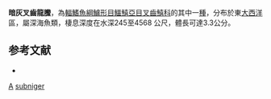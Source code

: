 {{Speciesbox
| taxon = Chiasmodon subniger
| binomial_authority = [[Garman|Garman]], 1899
| synonyms = 
}}

'''暗灰叉齒龍鰧'''，為[[輻鰭魚綱|輻鰭魚綱]][[鱸形目|鱸形目]][[鱷鱚亞目|鱷鱚亞目]][[叉齒鱚科|叉齒鱚科]]的其中一[[種|種]]，分布於東[[大西洋|大西洋]]區，屬深海魚類，棲息深度在水深245至4568 公尺，體長可達3.3公分。

==参考文献==
*{{FishBase_species|genus=Chiasmodon|species=subniger|year=2011|month=12}}
{{taxonbar}}
[[Category:_1899年描述的鱼类|A]]
[[Category:叉齒龍鰧屬|subniger]]